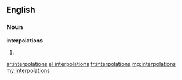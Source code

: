==English==

===Noun===
'''interpolations'''

# {{plural of|interpolation}}

[[ar:interpolations]]
[[el:interpolations]]
[[fr:interpolations]]
[[mg:interpolations]]
[[my:interpolations]]